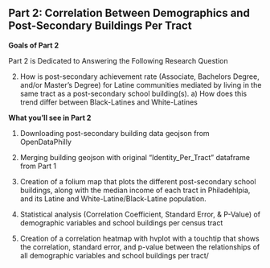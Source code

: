 

<div class="text-box">
# Part 2: Correlation Between Demographics and Post-Secondary Buildings Per Tract
</div>

<div class="text-box">
**Goals of Part 2**

Part 2 is Dedicated to Answering the Following Research Question 

2) How is post-secondary achievement rate (Associate, Bachelors Degree, and/or Master's Degree) for Latine communities mediated by living in the same tract as a post-secondary school building(s). 
        a) How does this trend differ between Black-Latines and White-Latines
             

</div>

<div class="text-box">

**What you'll see in Part 2**

1) Downloading post-secondary building data geojson from OpenDataPhilly

2) Merging building geojson with original "Identity_Per_Tract" dataframe from Part 1

3) Creation of a folium map that plots the different post-secondary school buildings, along with the median income of each tract in Philadehlpia, and its Latine and White-Latine/Black-Latine population.  

4) Statistical analysis (Correlation Coefficient, Standard Error, & P-Value) of demographic variables 
and school buildings per census tract

5) Creation of a correlation heatmap with hvplot with a touchtip that shows the correlation, standard error, and p-value
between the relationships of all demographic variables and school buildings per tract/ 

</div>




